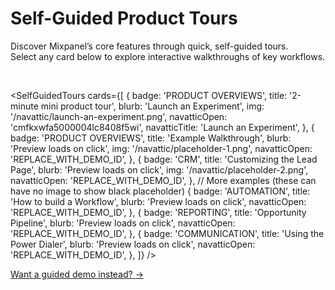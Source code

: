 
# Self-Guided Product Tours

Discover Mixpanel’s core features through quick, self-guided tours.  
Select any card below to explore interactive walkthroughs of key workflows.

<br />

<SelfGuidedTours
  cards={[
    {
      badge: 'PRODUCT OVERVIEWS',
      title: '2-minute mini product tour',
      blurb: 'Launch an Experiment',
      img: '/navattic/launch-an-experiment.png',
      navatticOpen: 'cmfkxwfa5000004lc8408f5wi',
      navatticTitle: 'Launch an Experiment',
    },
    {
      badge: 'PRODUCT OVERVIEWS',
      title: 'Example Walkthrough',
      blurb: 'Preview loads on click',
      img: '/navattic/placeholder-1.png',
      navatticOpen: 'REPLACE_WITH_DEMO_ID',
    },
    {
      badge: 'CRM',
      title: 'Customizing the Lead Page',
      blurb: 'Preview loads on click',
      img: '/navattic/placeholder-2.png',
      navatticOpen: 'REPLACE_WITH_DEMO_ID',
    },
    // More examples (these can have no image to show black placeholder)
    {
      badge: 'AUTOMATION',
      title: 'How to build a Workflow',
      blurb: 'Preview loads on click',
      navatticOpen: 'REPLACE_WITH_DEMO_ID',
    },
    {
      badge: 'REPORTING',
      title: 'Opportunity Pipeline',
      blurb: 'Preview loads on click',
      navatticOpen: 'REPLACE_WITH_DEMO_ID',
    },
    {
      badge: 'COMMUNICATION',
      title: 'Using the Power Dialer',
      blurb: 'Preview loads on click',
      navatticOpen: 'REPLACE_WITH_DEMO_ID',
    },
  ]}
/>

<div style={{ textAlign: 'center', marginTop: '28px' }}>
  <a
    href="https://mixpanel.com/contact-us/sales/"
    className="sgt-cta"
    style={{
      display: 'inline-flex',
      alignItems: 'center',
      gap: '8px',
      fontWeight: 700,
      fontSize: '14px',
      padding: '10px 14px',
      borderRadius: '10px',
      border: '1px solid rgb(139 92 246)',
      color: 'var(--sgt-title)',
      background: 'var(--sgt-card-bg)',
      textDecoration: 'none',
      boxShadow: '0 4px 16px rgba(0,0,0,.12)',
      transition: 'transform .2s ease, box-shadow .2s ease, background .2s ease',
    }}
  >
    Want a guided demo instead?
    <span aria-hidden>→</span>
  </a>
</div>

<style jsx global>{`
  /* Reuse component hover/focus affordances for CTA */
  .sgt-cta:hover {
    transform: translateY(-1px);
    box-shadow: 0 8px 20px rgba(139, 92, 246, 0.18);
    background: rgba(139, 92, 246, 0.08);
  }
  .sgt-cta:focus-visible {
    outline: 2px solid rgb(139 92 246);
    outline-offset: 3px;
    border-radius: 10px;
  }
`}</style>
